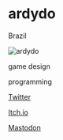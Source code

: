 # ardydo

<Location>

Brazil

</Location>

![ardydo](./images/ardydo_v1.jpg)

<Skills>

game design

programming

</Skills>

<Personal>

[Twitter](https://twitter.com/octopedro)

[Itch.io](https://ardydo.itch.io)

[Mastodon](https://mastodon.gamedev.place/@octopedro)

</Personal>


